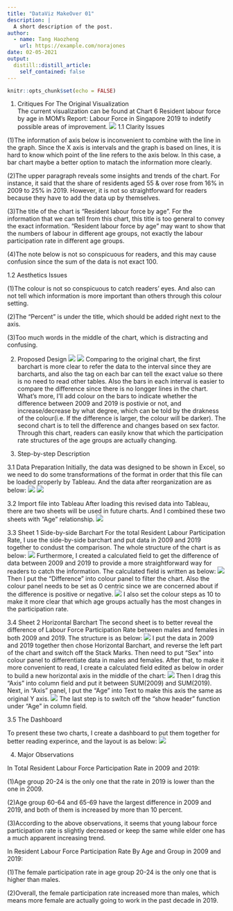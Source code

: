 ```yaml
---
title: "DataViz MakeOver 01"
description: |
  A short description of the post.
author:
  - name: Tang Haozheng
    url: https://example.com/norajones
date: 02-05-2021
output:
  distill::distill_article:
    self_contained: false
---
```



```r
knitr::opts_chunk$set(echo = FALSE)
```

1. Critiques For The Original Visualization  
  The current visualization can be found at Chart 6 Resident labour force by age in MOM's Report: Labour Force in Singapore 2019 to indetify possible areas of improvement.
![](Pictures/0.png)
1.1 Clarity Issues
  
  (1)The information of axis below is inconvenient to combine with the line in the graph. Since the X axis is intervals and the graph is based on lines, it is hard to know which point of the line refers to the axis below. In this case, a bar chart maybe a better option to matach the information more clearly.
 
  (2)The upper paragraph reveals some insights and trends of the chart. For instance, it said that the share of residents aged 55 & over rose from 16% in 2009 to 25% in 2019. However, it is not so straightforward for readers because they have to add the data up by themselves. 

  (3)The title of the chart is "Resident labour force by age". For the information that we can tell from this chart, this title is too general to convey the exact information. "Resident labour force by age" may want to show that the numbers of labour in different age groups, not exactly the labour participation rate in different age groups.
  
  (4)The note below is not so conspicuous for readers, and this may cause confusion since the sum of the data is not exact 100.

1.2 Aesthetics Issues
  
  (1)The colour is not so conspicuous to catch readers' eyes. And also can not tell which information is more important than others through this colour setting.
  
  (2)The "Percent" is under the title, which should be added right next to the axis.
  
  (3)Too much words in the middle of the chart, which is distracting and confusing.

2. Proposed Design
  ![](Pictures/9.jpg)
  ![](Pictures/10.jpg)
    Comparing to the original chart, the first barchart is more clear to refer the data to the interval since they are barcharts, and also the tag on each bar can tell the exact value so there is no need to read other tables. Also the bars in each interval is easier to compare the difference since there is no longger lines in the chart. What's more, I'll add colour on the bars to indicate whether the difference between 2009 and 2019 is postivie or not, and increase/decrease by what degree, which can be told by the drakness of the colour(i.e. If the difference is larger, the colour will be darker).
    The second chart is to tell the difference and changes based on sex factor. Through this chart, readers can easily know that which the participation rate structures of the age groups are actually changing.

3. Step-by-step Description

3.1 Data Preparation
  Initially, the data was designed to be shown in Excel, so we need to do some transformations of the format in order that this file can be loaded properly by Tableau.
  And the data after reorganization are as below:
  ![](Pictures/Rawdata1.png)
  ![](Pictures/Rawdata2.png)

3.2 Import file into Tableau
  After loading this revised data into Tableau, there are two sheets will be used in future charts. And I combined these two sheets with "Age" relationship.
  ![](Pictures/1.png)
  
3.3 Sheet 1 Side-by-side Barchart
  For the total Resident Labour Participation Rate, I use the side-by-side barchart and put data in 2009 and 2019 together to condust the comparison. The whole structure of the chart is as below:
  ![](Pictures/2.png)
  Furthermore, I created a calculated field to get the difference of data between 2009 and 2019 to provide a more straightforward way for readers to catch the information. The calculated field is written as below:
  ![](Pictures/4.png)
  Then I put the "Difference" into colour panel to filter the chart. Also the colour panel needs to be set as 0 centric since we are concerned about if the difference is positive or negative.
  ![](Pictures/3.png)
  I also set the colour steps as 10 to make it more clear that which age groups actually has the most changes in the participation rate.
  
3.4 Sheet 2 Horizontal Barchart
  The second sheet is to better reveal the difference of Labour Force Participation Rate between males and females in both 2009 and 2019. The structure is as below:
  ![](Pictures/5.png)
  I put the data in 2009 and 2019 together then chose Horizontal Barchart, and reverse the left part of the chart and switch off the Stack Marks. Then need to put "Sex" into colour panel to differentiate data in males and females. After that, to make it more convenient to read, I create a calculated field edited as below in order to build a new horizontal axis in the middle of the chart:
 ![](Pictures/6.png)
  Then I drag this "Axis" into column field and put it between SUM(2009) and SUM(2019).
Next, in "Axis" panel, I put the "Age" into Text to make this axis the same as original Y axis.
   ![](Pictures/8.png)
   The last step is to switch off the "show header" function under "Age" in column field.

3.5 The Dashboard
  
  To present these two charts, I create a dashboard to put them together for better reading experince, and the layout is as below:
   ![](Pictures/7.png)
  
4. Major Observations
  
  In Total Resident Labour Force Participation Rate in 2009 and 2019:
  
  (1)Age group 20-24 is the only one that the rate in 2019 is lower than the one in 2009.
  
  (2)Age group 60-64 and 65-69 have the largest difference in 2009 and 2019, and both of them is increased by more than 10 percent.
  
  (3)According to the above observations, it seems that young labour force participation rate is slightly decreased or keep the same while elder one has a much apparent increasing trend.
  
  In Resident Labour Force Participation Rate By Age and Group in 2009 and 2019:
  
  (1)The female participation rate in age group 20-24 is the only one that is higher than males.
  
  (2)Overall, the female participation rate increased more than males, which means more female are actually going to work in the past decade in 2019.

